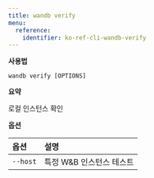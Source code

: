 ```yaml
---
title: wandb verify
menu:
  reference:
    identifier: ko-ref-cli-wandb-verify
---
```


**사용법**

`wandb verify [OPTIONS]`

**요약**

로컬 인스턴스 확인


**옵션**

| **옵션** | **설명** |
| :--- | :--- |
| `--host` | 특정 W&B 인스턴스 테스트 |
